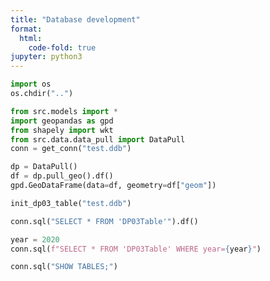 ```yaml
---
title: "Database development"
format:
  html:
    code-fold: true
jupyter: python3
---
```



```python
import os
os.chdir("..")
```

```python
from src.models import *
import geopandas as gpd
from shapely import wkt
from src.data.data_pull import DataPull
conn = get_conn("test.ddb")
```

```python
dp = DataPull()
df = dp.pull_geo().df()
gpd.GeoDataFrame(data=df, geometry=df["geom"])
```

```python
init_dp03_table("test.ddb")
```

```python
conn.sql("SELECT * FROM 'DP03Table'").df()
```

```python
year = 2020
conn.sql(f"SELECT * FROM 'DP03Table' WHERE year={year}")
```

```python
conn.sql("SHOW TABLES;")
```